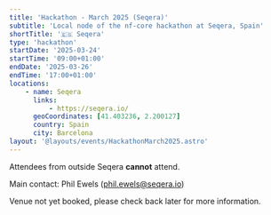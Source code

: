```yaml
---
title: 'Hackathon - March 2025 (Seqera)'
subtitle: 'Local node of the nf-core hackathon at Seqera, Spain'
shortTitle: '🇪🇸 Seqera'
type: 'hackathon'
startDate: '2025-03-24'
startTime: '09:00+01:00'
endDate: '2025-03-26'
endTime: '17:00+01:00'
locations:
    - name: Seqera
      links:
          - https://seqera.io/
      geoCoordinates: [41.403236, 2.200127]
      country: Spain
      city: Barcelona
layout: '@layouts/events/HackathonMarch2025.astro'
---
```


Attendees from outside Seqera **cannot** attend.

Main contact: Phil Ewels ([phil.ewels@seqera.io](mailto:phil.ewels@seqera.io))

Venue not yet booked, please check back later for more information.
